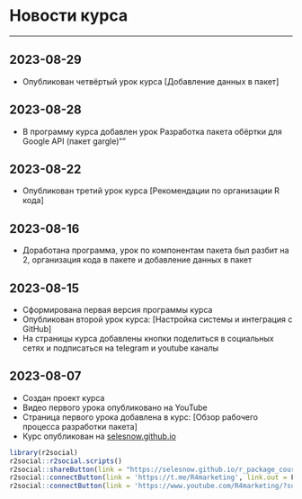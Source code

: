 # Новости курса {-}

------

## 2023-08-29 {-}
* Опубликован четвёртый урок курса [Добавление данных в пакет]

## 2023-08-28 {-}
* В программу курса добавлен урок Разработка пакета обёртки для Google API (пакет gargle)""

## 2023-08-22 {-}
* Опубликован третий урок курса [Рекомендации по организации R кода]

## 2023-08-16 {-}
* Доработана программа, урок по компонентам пакета был разбит на 2, организация кода в пакете и добавление данных в пакет

## 2023-08-15 {-}
* Сформирована первая версия программы курса
* Опубликован второй урок курса: [Настройка системы и интеграция с GitHub]
* На страницы курса добавлены кнопки поделиться в социальных сетях и подписаться на telegram и youtube каналы

## 2023-08-07 {-}
* Создан проект курса
* Видео первого урока опубликовано на YouTube
* Страница первого урока добавлена в курс: [Обзор рабочего процесса разработки пакета]
* Курс опубликован на [selesnow.github.io](https://selesnow.github.io/r_package_course/)

```r
library(r2social)
r2social::r2social.scripts()
r2social::shareButton(link = "https://selesnow.github.io/r_package_course/", position = "inline", whatsapp = T, telegram = T, instagram = T)
r2social::connectButton(link = 'https://t.me/R4marketing', link.out = F, telegram = T, position = 'left')
r2social::connectButton(link = 'https://www.youtube.com/R4marketing/?sub_confirmation=1', link.out = F, youtube = T, position = 'right')
```